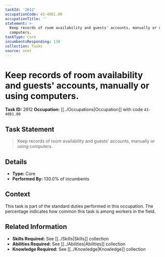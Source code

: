 ```yaml
---
taskId: '2612'
occupationCode: 43-4081.00
occupationTitle: ''
statement: >-
  Keep records of room availability and guests' accounts, manually or using
  computers.
taskType: Core
incumbentsResponding: 130
collection: Tasks
source: onet
---
```

# Keep records of room availability and guests' accounts, manually or using computers.

**Task ID:** 2612
**Occupation:** [[../Occupations|Occupation]] with code `43-4081.00`

## Task Statement

> Keep records of room availability and guests' accounts, manually or using computers.

## Details

- **Type:** Core
- **Performed By:** 130.0% of incumbents

## Context

This task is part of the standard duties performed in this occupation. The percentage indicates how common this task is among workers in the field.

## Related Information

- **Skills Required:** See [[../Skills|Skills]] collection
- **Abilities Required:** See [[../Abilities|Abilities]] collection
- **Knowledge Required:** See [[../Knowledge|Knowledge]] collection
